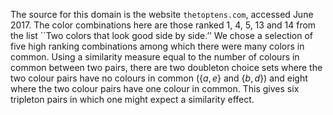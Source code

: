 \begin{tcolorbox}
Which one of these colour combinations do you like best?

\begin{enumerate}[label=\alph*.]
	\item Black and red
	\item Black and purple
	\item Black and blue
	\item Blue and red
	\item Blue and purple
\end{enumerate}
\end{tcolorbox}

The source for this domain is the website ```thetoptens.com```, accessed June 2017.
The color combinations here are those ranked 1, 4, 5, 13 and 14 from the list ``Two colors that look good side by side.''
We chose a selection of five high ranking combinations among which there were many colors in common.
Using a similarity measure equal to the number of colours in common between two pairs, there are two doubleton choice sets where the two colour pairs have no colours in common ($\{a,e\}$ and $\{b,d\}$) and eight where the two colour pairs have one colour in common.
This gives six tripleton pairs in which one might expect a similarity effect.

